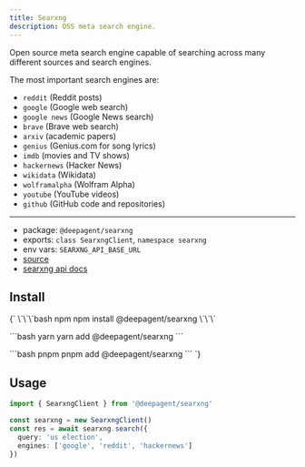 ```yaml
---
title: Searxng
description: OSS meta search engine.
---
```


Open source meta search engine capable of searching across many different
sources and search engines.

The most important search engines are:

- `reddit` (Reddit posts)
- `google` (Google web search)
- `google news` (Google News search)
- `brave` (Brave web search)
- `arxiv` (academic papers)
- `genius` (Genius.com for song lyrics)
- `imdb` (movies and TV shows)
- `hackernews` (Hacker News)
- `wikidata` (Wikidata)
- `wolframalpha` (Wolfram Alpha)
- `youtube` (YouTube videos)
- `github` (GitHub code and repositories)

---

- package: `@deepagent/searxng`
- exports: `class SearxngClient`, `namespace searxng`
- env vars: `SEARXNG_API_BASE_URL`
- [source](https://github.com/amardeeplakshkar/deepagent/blob/main/packages/searxng/src/searxng-client.ts)
- [searxng api docs](https://docs.searxng.org)

## Install

<PackageTabs>
{`
\`\`\`bash npm
npm install @deepagent/searxng
\`\`\`

\`\`\`bash yarn
yarn add @deepagent/searxng
\`\`\`

\`\`\`bash pnpm
pnpm add @deepagent/searxng
\`\`\`
`}
</PackageTabs>

## Usage

```ts
import { SearxngClient } from '@deepagent/searxng'

const searxng = new SearxngClient()
const res = await searxng.search({
  query: 'us election',
  engines: ['google', 'reddit', 'hackernews']
})
```
